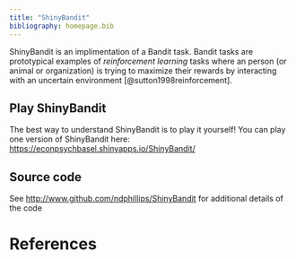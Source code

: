 ```yaml
---
title: "ShinyBandit"
bibliography: homepage.bib
---
```


ShinyBandit is an implimentation of a Bandit task. Bandit tasks are prototypical examples of *reinforcement learning* tasks where an person (or animal or organization) is trying to maximize their rewards by interacting with an uncertain environment [@sutton1998reinforcement].


## Play ShinyBandit
The best way to understand ShinyBandit is to play it yourself! You can play one version of ShinyBandit here: [https://econpsychbasel.shinyapps.io/ShinyBandit/](https://econpsychbasel.shinyapps.io/ShinyBandit/)


## Source code

See [http://www.github.com/ndphillips/ShinyBandit](http://www.github.com/ndphillips/ShinyBandit) for additional details of the code


# References